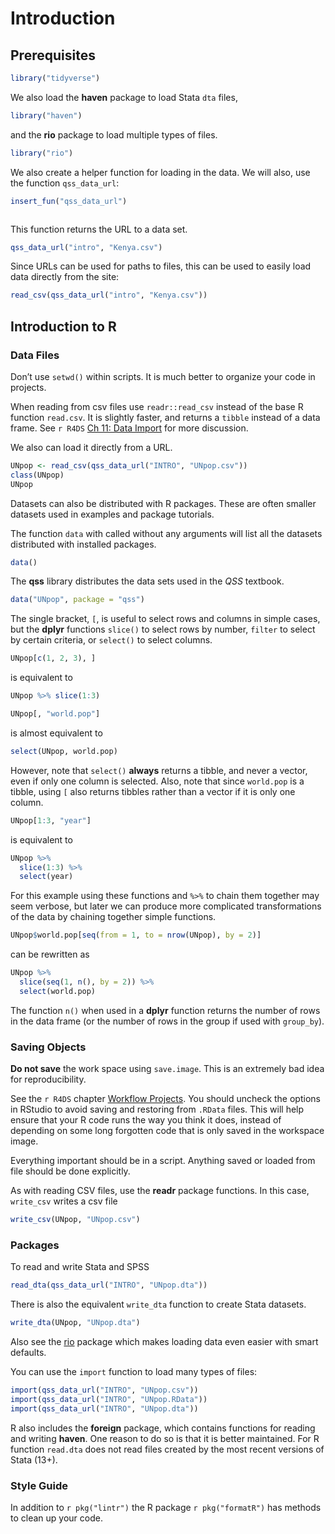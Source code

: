 # Introduction

## Prerequisites

```r
library("tidyverse")
```
We also load the **haven** package to load Stata `dta` files,
```r
library("haven")
```
and the **rio** package to load multiple types of files.
```r
library("rio")
```
We also create a helper function for loading in the data.
We will also, use the function `qss_data_url`:
```r
insert_fun("qss_data_url")
```
```r
```

This function returns the URL to a data set.
```r
qss_data_url("intro", "Kenya.csv")
```
Since URLs can be used for paths to files, this can be used to easily load data directly from the site:
```r
read_csv(qss_data_url("intro", "Kenya.csv"))
```



## Introduction to R

### Data Files

Don't use `setwd()` within scripts.
It is much better to organize your code in projects.

When reading from csv files use `readr::read_csv` instead of the base R function `read.csv`. 
It is slightly faster, and returns a `tibble` instead of a data frame.
See `r R4DS` [Ch 11: Data Import](http://r4ds.had.co.nz/tibbles.html#introduction-4)
for more discussion.

We also can load it directly from a URL.
```r
UNpop <- read_csv(qss_data_url("INTRO", "UNpop.csv"))
class(UNpop)
UNpop
```


Datasets can also be distributed with R packages. 
These are often smaller datasets used in examples and package tutorials.

The function `data` with called without any arguments will list all the datasets distributed with installed packages.
```r
data()
```
The **qss** library distributes the data sets used in the *QSS* textbook.
```r
data("UNpop", package = "qss")
```

The single bracket, `[`, is useful to select rows and columns in simple cases,
but the **dplyr** functions `slice()` to select rows by number, `filter` to select by certain criteria, or `select()` to select columns.

```r
UNpop[c(1, 2, 3), ]
```
is equivalent to 
```r
UNpop %>% slice(1:3)
```

```r
UNpop[, "world.pop"]
```
is almost equivalent to 
```r
select(UNpop, world.pop)
```
However, note that `select()` **always** returns a tibble, and never a vector, 
even if only one column is selected.
Also, note that since `world.pop` is a tibble, using `[` also returns tibbles 
rather than a vector if it is only one column.

```r
UNpop[1:3, "year"]
```
is equivalent to 
```r
UNpop %>%
  slice(1:3) %>%
  select(year)
```
For this example using these functions and `%>%` to chain them together may seem verbose, but later we can produce more complicated transformations of the data by chaining together simple functions.

```r
UNpop$world.pop[seq(from = 1, to = nrow(UNpop), by = 2)]
```
can be rewritten as
```r
UNpop %>%
  slice(seq(1, n(), by = 2)) %>%
  select(world.pop) 
```

The function `n()` when used in a **dplyr** function returns the number of rows
in the data frame (or the number of rows in the group if used with `group_by`).



### Saving Objects

**Do not save** the work space using `save.image`.
This is an extremely bad idea for reproducibility.

See the `r R4DS` chapter [Workflow Projects](http://r4ds.had.co.nz/workflow-projects.html). 
You should uncheck the options in RStudio to avoid saving and restoring from `.RData` files. 
This will help ensure that your R code runs the way you think it does, instead of depending on some long forgotten code that is only saved in the workspace image. 

Everything important should be in a script. Anything saved or loaded from file
should be done explicitly.

As with reading CSV files, use the **readr** package functions. 
In this case, `write_csv` writes a csv file
```r
write_csv(UNpop, "UNpop.csv")
```


### Packages

To read and write Stata and SPSS 

```r
read_dta(qss_data_url("INTRO", "UNpop.dta"))
```

There is also the equivalent `write_dta` function to create Stata datasets.
```r
write_dta(UNpop, "UNpop.dta")
```

Also see the [rio](https://cran.r-project.org/package=rio) package which makes loading data even easier with smart defaults.

You can use the `import` function to load many types of files:
```r
import(qss_data_url("INTRO", "UNpop.csv"))
import(qss_data_url("INTRO", "UNpop.RData"))
import(qss_data_url("INTRO", "UNpop.dta"))
```

R also includes the **foreign** package, which contains functions for reading and writing  **haven**. 
One reason to do so is that it is better maintained. 
For  R function `read.dta` does not read files created by the most recent versions of Stata (13+).


### Style Guide


In addition to `r pkg("lintr")` the R package `r pkg("formatR")` has methods to clean up your code.

